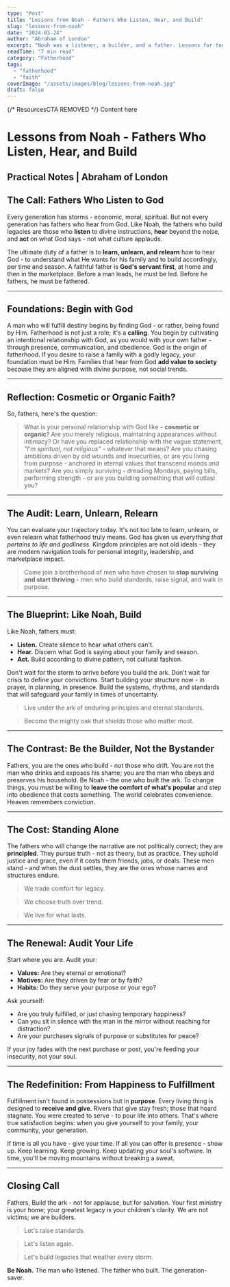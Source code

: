 ```yaml
---
type: "Post"
title: "Lessons from Noah - Fathers Who Listen, Hear, and Build"
slug: "lessons-from-noah"
date: "2024-03-24"
author: "Abraham of London"
excerpt: "Noah was a listener, a builder, and a father. Lessons for today's man."
readTime: "7 min read"
category: "Fatherhood"
tags: 
  - "fatherhood"
  - "faith"
coverImage: "/assets/images/blog/lessons-from-noah.jpg"
draft: false
---
```


{/* ResourcesCTA REMOVED */}
<BrandFrame title="Legacy Tips" subtitle="Key Advice">
  Content here
</BrandFrame>

# Lessons from Noah - Fathers Who Listen, Hear, and Build

## **Practical Notes | Abraham of London**

## The Call: Fathers Who Listen to God

Every generation has storms - economic, moral, spiritual. But not every generation has fathers who hear from God. Like Noah, the fathers who build legacies are those who **listen** to divine instructions, **hear** beyond the noise, and **act** on what God says - not what culture applauds.

The ultimate duty of a father is to **learn, unlearn, and relearn** how to hear God - to understand what He wants for his family and to build accordingly, per time and season. A faithful father is **God's servant first**, at home and then in the marketplace. Before a man leads, he must be led. Before he fathers, he must be fathered.

---

## Foundations: Begin with God

A man who will fulfill destiny begins by finding God - or rather, being found by Him. Fatherhood is not just a role; it's a **calling**. You begin by cultivating an intentional relationship with God, as you would with your own father - through presence, communication, and obedience. God is the origin of fatherhood. If you desire to raise a family with a godly legacy, your foundation must be Him. Families that hear from God **add value to society** because they are aligned with divine purpose, not social trends.

---

## Reflection: Cosmetic or Organic Faith?

So, fathers, here's the question:

> What is your personal relationship with God like - **cosmetic or organic**? Are you merely religious, maintaining appearances without intimacy? Or have you replaced relationship with the vague statement, _"I'm spiritual, not religious"_ - whatever that means? Are you chasing ambitions driven by old wounds and insecurities, or are you living from purpose - anchored in eternal values that transcend moods and markets? Are you simply surviving - dreading Mondays, paying bills, performing strength - or are you building something that will outlast you?

---

## The Audit: Learn, Unlearn, Relearn

You can evaluate your trajectory today. It's not too late to learn, unlearn, or even relearn what fatherhood truly means. God has given us _everything that pertains to life and godliness_. Kingdom principles are not old ideals - they are modern navigation tools for personal integrity, leadership, and marketplace impact.

> Come join a brotherhood of men who have chosen to **stop surviving and start thriving** - men who build standards, raise signal, and walk in purpose.

---

## The Blueprint: Like Noah, Build

Like Noah, fathers must:

- **Listen.** Create silence to hear what others can't.
- **Hear.** Discern what God is saying about your family and season.
- **Act.** Build according to divine pattern, not cultural fashion.

Don't wait for the storm to arrive before you build the ark. Don't wait for crisis to define your convictions. Start building your structure now - in prayer, in planning, in presence. Build the systems, rhythms, and standards that will safeguard your family in times of uncertainty.

> Live under the ark of enduring principles and eternal standards.

> Become the mighty oak that shields those who matter most.

---

## The Contrast: Be the Builder, Not the Bystander

Fathers, you are the ones who build - not those who drift. You are not the man who drinks and exposes his shame; you are the man who obeys and preserves his household. Be Noah - the one who built the ark. To change things, you must be willing to **leave the comfort of what's popular** and step into obedience that costs something. The world celebrates convenience. Heaven remembers conviction.

---

## The Cost: Standing Alone

The fathers who will change the narrative are not politically correct; they are **principled**. They pursue truth - not as theory, but as practice. They uphold justice and grace, even if it costs them friends, jobs, or deals. These men stand - and when the dust settles, they are the ones whose names and structures endure.

> We trade comfort for legacy.

> We choose truth over trend.

> We live for what lasts.

---

## The Renewal: Audit Your Life

Start where you are. Audit your:

- **Values:** Are they eternal or emotional?
- **Motives:** Are they driven by fear or by faith?
- **Habits:** Do they serve your purpose or your ego?

Ask yourself:

- Are you truly fulfilled, or just chasing temporary happiness?
- Can you sit in silence with the man in the mirror without reaching for distraction?
- Are your purchases signals of purpose or substitutes for peace?

If your joy fades with the next purchase or post, you're feeding your insecurity, not your soul.

---

## The Redefinition: From Happiness to Fulfillment

Fulfillment isn't found in possessions but in **purpose**. Every living thing is designed to **receive and give**. Rivers that give stay fresh; those that hoard stagnate. You were created to serve - to pour life into others. That's where true satisfaction begins: when you give yourself to your family, your community, your generation.

If time is all you have - give your time. If all you can offer is presence - show up. Keep learning. Keep growing. Keep updating your soul's software. In time, you'll be moving mountains without breaking a sweat.

---

## Closing Call

Fathers, Build the ark - not for applause, but for salvation. Your first ministry is your home; your greatest legacy is your children's clarity. We are not victims; we are builders.

> Let's raise standards.

> Let's listen again.

> Let's build legacies that weather every storm.

**Be Noah.** The man who listened. The father who built. The generation-saver.


